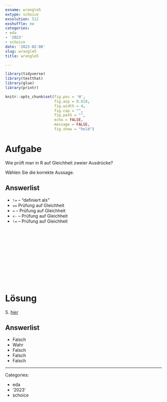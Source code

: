 ```yaml
---
exname: wrangle5
extype: schoice
exsolution: 512
exshuffle: no
categories:
- eda
- '2023'
- schoice
date: '2023-02-08'
slug: wrangle5
title: wrangle5

---
```





```r
library(tidyverse)
library(testthat)
library(glue)
library(printr)
```


```r
knitr::opts_chunk$set(fig.pos = 'H',
                      fig.asp = 0.618,
                      fig.width = 4,
                      fig.cap = "", 
                      fig.path = "",
                      echo = FALSE,
                      message = FALSE,
                      fig.show = "hold")
```






# Aufgabe

Wie prüft man in R auf Gleichheit zweier Ausdrücke?

Wählen Sie die korrekte Aussage.






Answerlist
----------
* `!=` -- "definiert als"
* `==` Prüfung auf Gleichheit
* `=` -- Prüfung auf Gleichheit
* `<-` -- Prüfung auf Gleichheit
* `!=` -- Prüfung auf Gleichheit




</br>
</br>
</br>
</br>
</br>
</br>
</br>
</br>
</br>
</br>

# Lösung



S. [hier](https://r4ds.had.co.nz/transform.html#comparisons)

Answerlist
----------




* Falsch
* Wahr
* Falsch
* Falsch
* Falsch





---

Categories: 

- eda
- '2023'
- schoice

